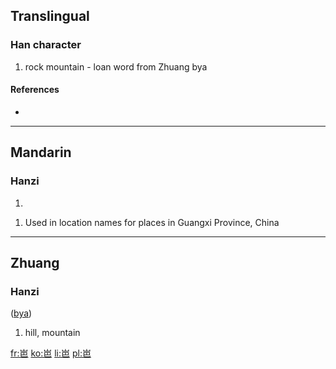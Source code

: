 ==Translingual==

===Han character===
{{Han char|rn=46|rad=山|as=04|sn=7|four=|canj=山日山 (UAU)}}

# rock mountain - loan word from Zhuang bya

====References====
* {{Han ref|kx=0308.331|hdz=10765.120|uh=5C9C|ud=23708}}

----

==Mandarin==

===Hanzi===
{{cmn-hanzi|pin=[[bā]] ([[ba1]])|wg=pa<sup>1</sup>}}

# {{defn|lang=cmn|sort=山04}}

#Used in location names for places in Guangxi Province, China

----

==Zhuang==

===Hanzi===
{{infl|za|character}} ([[bya]])

# hill, mountain

[[fr:岜]]
[[ko:岜]]
[[li:岜]]
[[pl:岜]]